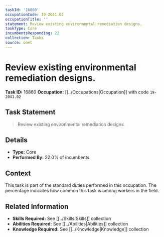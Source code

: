 ```yaml
---
taskId: '16860'
occupationCode: 19-2041.02
occupationTitle: ''
statement: Review existing environmental remediation designs.
taskType: Core
incumbentsResponding: 22
collection: Tasks
source: onet
---
```

# Review existing environmental remediation designs.

**Task ID:** 16860
**Occupation:** [[../Occupations|Occupation]] with code `19-2041.02`

## Task Statement

> Review existing environmental remediation designs.

## Details

- **Type:** Core
- **Performed By:** 22.0% of incumbents

## Context

This task is part of the standard duties performed in this occupation. The percentage indicates how common this task is among workers in the field.

## Related Information

- **Skills Required:** See [[../Skills|Skills]] collection
- **Abilities Required:** See [[../Abilities|Abilities]] collection
- **Knowledge Required:** See [[../Knowledge|Knowledge]] collection

